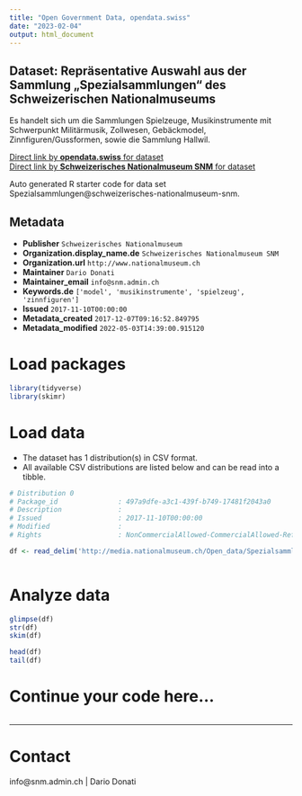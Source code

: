 ```yaml
---
title: "Open Government Data, opendata.swiss"
date: "2023-02-04"
output: html_document
---
```


## Dataset: Repräsentative Auswahl aus der Sammlung „Spezialsammlungen“ des Schweizerischen Nationalmuseums

Es handelt sich um die Sammlungen Spielzeuge, Musikinstrumente mit Schwerpunkt Militärmusik, Zollwesen, Gebäckmodel, Zinnfiguren/Gussformen, sowie die Sammlung Hallwil.

[Direct link by **opendata.swiss** for dataset](https://opendata.swiss/de/dataset/spezialsammlungen)<br>
[Direct link by **Schweizerisches Nationalmuseum SNM** for dataset](https://www.nationalmuseum.ch/sammlung_online/)

Auto generated R starter code for data set Spezialsammlungen@schweizerisches-nationalmuseum-snm.

## Metadata

- **Publisher** `Schweizerisches Nationalmuseum`
- **Organization.display_name.de** `Schweizerisches Nationalmuseum SNM`
- **Organization.url** `http://www.nationalmuseum.ch`
- **Maintainer** `Dario Donati`
- **Maintainer_email** `info@snm.admin.ch`
- **Keywords.de** `['model', 'musikinstrumente', 'spielzeug', 'zinnfiguren']`
- **Issued** `2017-11-10T00:00:00`
- **Metadata_created** `2017-12-07T09:16:52.849795`
- **Metadata_modified** `2022-05-03T14:39:00.915120`


# Load packages

```r

library(tidyverse)
library(skimr)

```

# Load data

-   The dataset has 1 distribution(s) in CSV format.
-   All available CSV distributions are listed below and can be read into a tibble.

```r

# Distribution 0
# Package_id               : 497a9dfe-a3c1-439f-b749-17481f2043a0
# Description              : 
# Issued                   : 2017-11-10T00:00:00
# Modified                 : 
# Rights                   : NonCommercialAllowed-CommercialAllowed-ReferenceRequired

df <- read_delim('http://media.nationalmuseum.ch/Open_data/Spezialsammlungen.csv')



```

# Analyze data

```r

glimpse(df)
str(df)
skim(df)

head(df)
tail(df)

```

# Continue your code here...

```r

```

------------------------------------------------------------------------

# Contact

info@snm.admin.ch | Dario Donati
